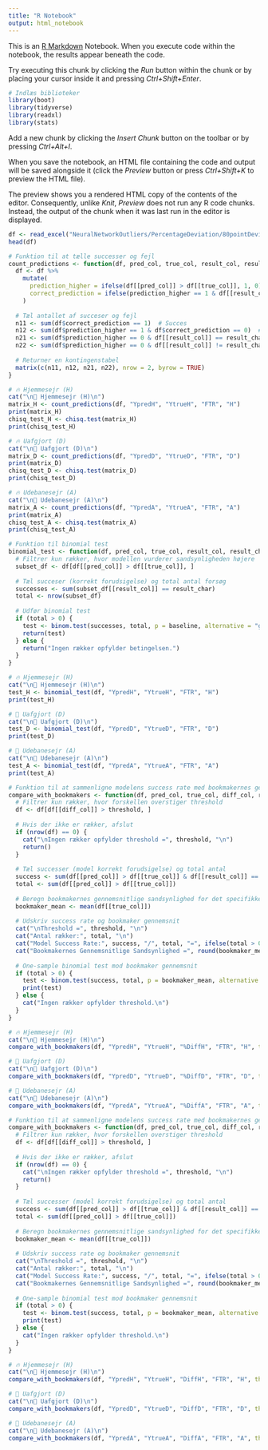 ```yaml
---
title: "R Notebook"
output: html_notebook
---
```


This is an [R Markdown](http://rmarkdown.rstudio.com) Notebook. When you execute code within the notebook, the results appear beneath the code. 

Try executing this chunk by clicking the *Run* button within the chunk or by placing your cursor inside it and pressing *Ctrl+Shift+Enter*. 

```r
# Indlæs biblioteker
library(boot)
library(tidyverse)
library(readxl)
library(stats)
```

Add a new chunk by clicking the *Insert Chunk* button on the toolbar or by pressing *Ctrl+Alt+I*.

When you save the notebook, an HTML file containing the code and output will be saved alongside it (click the *Preview* button or press *Ctrl+Shift+K* to preview the HTML file).

The preview shows you a rendered HTML copy of the contents of the editor. Consequently, unlike *Knit*, *Preview* does not run any R code chunks. Instead, the output of the chunk when it was last run in the editor is displayed.

```r
df <- read_excel("NeuralNetworkOutliers/PercentageDeviation/80pointDeviationOutliers.xlsx")
head(df)
```



```r
# Funktion til at tælle successer og fejl
count_predictions <- function(df, pred_col, true_col, result_col, result_char) {
  df <- df %>%
    mutate(
      prediction_higher = ifelse(df[[pred_col]] > df[[true_col]], 1, 0),
      correct_prediction = ifelse(prediction_higher == 1 & df[[result_col]] == result_char, 1, 0)
    )
  
  # Tæl antallet af succeser og fejl
  n11 <- sum(df$correct_prediction == 1)  # Succes
  n12 <- sum(df$prediction_higher == 1 & df$correct_prediction == 0)  # Fejl
  n21 <- sum(df$prediction_higher == 0 & df[[result_col]] == result_char)  # Udfald skete, men model forudsagde ikke
  n22 <- sum(df$prediction_higher == 0 & df[[result_col]] != result_char)  # Ingen forudsigelse, og udfald skete ikke
  
  # Returner en kontingenstabel
  matrix(c(n11, n12, n21, n22), nrow = 2, byrow = TRUE)
}

# 🔥 Hjemmesejr (H)
cat("\n📌 Hjemmesejr (H)\n")
matrix_H <- count_predictions(df, "YpredH", "YtrueH", "FTR", "H")
print(matrix_H)
chisq_test_H <- chisq.test(matrix_H)
print(chisq_test_H)

# 🔥 Uafgjort (D)
cat("\n📌 Uafgjort (D)\n")
matrix_D <- count_predictions(df, "YpredD", "YtrueD", "FTR", "D")
print(matrix_D)
chisq_test_D <- chisq.test(matrix_D)
print(chisq_test_D)

# 🔥 Udebanesejr (A)
cat("\n📌 Udebanesejr (A)\n")
matrix_A <- count_predictions(df, "YpredA", "YtrueA", "FTR", "A")
print(matrix_A)
chisq_test_A <- chisq.test(matrix_A)
print(chisq_test_A)
```



```r
# Funktion til binomial test
binomial_test <- function(df, pred_col, true_col, result_col, result_char, baseline = 1/3) {
  # Filtrer kun rækker, hvor modellen vurderer sandsynligheden højere
  subset_df <- df[df[[pred_col]] > df[[true_col]], ]
  
  # Tæl succeser (korrekt forudsigelse) og total antal forsøg
  successes <- sum(subset_df[[result_col]] == result_char)
  total <- nrow(subset_df)
  
  # Udfør binomial test
  if (total > 0) {
    test <- binom.test(successes, total, p = baseline, alternative = "greater")
    return(test)
  } else {
    return("Ingen rækker opfylder betingelsen.")
  }
}

# 🔥 Hjemmesejr (H)
cat("\n📌 Hjemmesejr (H)\n")
test_H <- binomial_test(df, "YpredH", "YtrueH", "FTR", "H")
print(test_H)

# 🤝 Uafgjort (D)
cat("\n📌 Uafgjort (D)\n")
test_D <- binomial_test(df, "YpredD", "YtrueD", "FTR", "D")
print(test_D)

# 🚌 Udebanesejr (A)
cat("\n📌 Udebanesejr (A)\n")
test_A <- binomial_test(df, "YpredA", "YtrueA", "FTR", "A")
print(test_A)
```

```r
# Funktion til at sammenligne modelens success rate med bookmakernes gennemsnitlige sandsynlighed
compare_with_bookmakers <- function(df, pred_col, true_col, diff_col, result_col, result_char, threshold = 0) {
  # Filtrer kun rækker, hvor forskellen overstiger threshold
  df <- df[df[[diff_col]] > threshold, ]
  
  # Hvis der ikke er rækker, afslut
  if (nrow(df) == 0) {
    cat("\nIngen rækker opfylder threshold =", threshold, "\n")
    return()
  }
  
  # Tæl successer (model korrekt forudsigelse) og total antal
  success <- sum(df[[pred_col]] > df[[true_col]] & df[[result_col]] == result_char)
  total <- sum(df[[pred_col]] > df[[true_col]])
  
  # Beregn bookmakernes gennemsnitlige sandsynlighed for det specifikke udfald
  bookmaker_mean <- mean(df[[true_col]])
  
  # Udskriv success rate og bookmaker gennemsnit
  cat("\nThreshold =", threshold, "\n")
  cat("Antal rækker:", total, "\n")
  cat("Model Success Rate:", success, "/", total, "=", ifelse(total > 0, success/total, NA), "\n")
  cat("Bookmakernes Gennemsnitlige Sandsynlighed =", round(bookmaker_mean, 4), "\n")
  
  # One-sample binomial test mod bookmaker gennemsnit
  if (total > 0) {
    test <- binom.test(success, total, p = bookmaker_mean, alternative = "greater")
    print(test)
  } else {
    cat("Ingen rækker opfylder threshold.\n")
  }
}

# 🔥 Hjemmesejr (H)
cat("\n📌 Hjemmesejr (H)\n")
compare_with_bookmakers(df, "YpredH", "YtrueH", "%DiffH", "FTR", "H", threshold = 80)

# 🤝 Uafgjort (D)
cat("\n📌 Uafgjort (D)\n")
compare_with_bookmakers(df, "YpredD", "YtrueD", "%DiffD", "FTR", "D", threshold = 80)

# 🚌 Udebanesejr (A)
cat("\n📌 Udebanesejr (A)\n")
compare_with_bookmakers(df, "YpredA", "YtrueA", "%DiffA", "FTR", "A", threshold = 80)
```

```r
# Funktion til at sammenligne modelens success rate med bookmakernes gennemsnitlige sandsynlighed
compare_with_bookmakers <- function(df, pred_col, true_col, diff_col, result_col, result_char, threshold = 0) {
  # Filtrer kun rækker, hvor forskellen overstiger threshold
  df <- df[df[[diff_col]] > threshold, ]
  
  # Hvis der ikke er rækker, afslut
  if (nrow(df) == 0) {
    cat("\nIngen rækker opfylder threshold =", threshold, "\n")
    return()
  }
  
  # Tæl successer (model korrekt forudsigelse) og total antal
  success <- sum(df[[pred_col]] > df[[true_col]] & df[[result_col]] == result_char)
  total <- sum(df[[pred_col]] > df[[true_col]])
  
  # Beregn bookmakernes gennemsnitlige sandsynlighed for det specifikke udfald
  bookmaker_mean <- mean(df[[true_col]])
  
  # Udskriv success rate og bookmaker gennemsnit
  cat("\nThreshold =", threshold, "\n")
  cat("Antal rækker:", total, "\n")
  cat("Model Success Rate:", success, "/", total, "=", ifelse(total > 0, success/total, NA), "\n")
  cat("Bookmakernes Gennemsnitlige Sandsynlighed =", round(bookmaker_mean, 4), "\n")
  
  # One-sample binomial test mod bookmaker gennemsnit
  if (total > 0) {
    test <- binom.test(success, total, p = bookmaker_mean, alternative = "greater")
    print(test)
  } else {
    cat("Ingen rækker opfylder threshold.\n")
  }
}

# 🔥 Hjemmesejr (H)
cat("\n📌 Hjemmesejr (H)\n")
compare_with_bookmakers(df, "YpredH", "YtrueH", "DiffH", "FTR", "H", threshold = 0.3)

# 🤝 Uafgjort (D)
cat("\n📌 Uafgjort (D)\n")
compare_with_bookmakers(df, "YpredD", "YtrueD", "DiffD", "FTR", "D", threshold = 0.3)

# 🚌 Udebanesejr (A)
cat("\n📌 Udebanesejr (A)\n")
compare_with_bookmakers(df, "YpredA", "YtrueA", "DiffA", "FTR", "A", threshold = 0.3)
```

